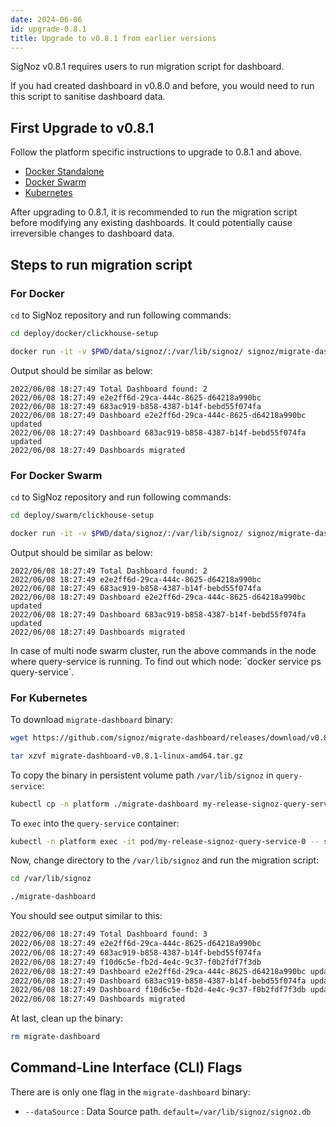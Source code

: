 ```yaml
---
date: 2024-06-06
id: upgrade-0.8.1
title: Upgrade to v0.8.1 from earlier versions
---
```



SigNoz v0.8.1 requires users to run migration script for dashboard.

If you had created dashboard in v0.8.0 and before, you would need to run this script to sanitise dashboard data.

## First Upgrade to v0.8.1

Follow the platform specific instructions to upgrade to 0.8.1 and above.

- [Docker Standalone](https://signoz.io/docs/operate/migration/upgrade-standard/#docker-standalone)
- [Docker Swarm](https://signoz.io/docs/operate/migration/upgrade-standard/#docker-swarm-cluster)
- [Kubernetes](https://signoz.io/docs/operate/migration/upgrade-standard/#kubernetes-deployment)

<Admonition type="warning" >
After upgrading to 0.8.1, it is recommended to run the migration script before modifying any existing dashboards.
It could potentially cause irreversible changes to dashboard data.
</Admonition>

## Steps to run migration script

### For Docker

`cd` to SigNoz repository and run following commands:

```bash
cd deploy/docker/clickhouse-setup

docker run -it -v $PWD/data/signoz/:/var/lib/signoz/ signoz/migrate-dashboard:0.8.1
```

Output should be similar as below:

```
2022/06/08 18:27:49 Total Dashboard found: 2
2022/06/08 18:27:49 e2e2ff6d-29ca-444c-8625-d64218a990bc
2022/06/08 18:27:49 683ac919-b858-4387-b14f-bebd55f074fa
2022/06/08 18:27:49 Dashboard e2e2ff6d-29ca-444c-8625-d64218a990bc updated
2022/06/08 18:27:49 Dashboard 683ac919-b858-4387-b14f-bebd55f074fa updated
2022/06/08 18:27:49 Dashboards migrated
```

### For Docker Swarm

`cd` to SigNoz repository and run following commands:

```bash
cd deploy/swarm/clickhouse-setup

docker run -it -v $PWD/data/signoz/:/var/lib/signoz/ signoz/migrate-dashboard:0.8.1
```

Output should be similar as below:

```
2022/06/08 18:27:49 Total Dashboard found: 2
2022/06/08 18:27:49 e2e2ff6d-29ca-444c-8625-d64218a990bc
2022/06/08 18:27:49 683ac919-b858-4387-b14f-bebd55f074fa
2022/06/08 18:27:49 Dashboard e2e2ff6d-29ca-444c-8625-d64218a990bc updated
2022/06/08 18:27:49 Dashboard 683ac919-b858-4387-b14f-bebd55f074fa updated
2022/06/08 18:27:49 Dashboards migrated
```

<Admonition type="info">
In case of multi node swarm cluster, run the above commands in the node where
query-service is running. To find out which node: `docker service ps query-service`.
</Admonition>

### For Kubernetes

To download `migrate-dashboard` binary:

```bash
wget https://github.com/signoz/migrate-dashboard/releases/download/v0.8.1/migrate-dashboard-v0.8.1-linux-amd64.tar.gz

tar xzvf migrate-dashboard-v0.8.1-linux-amd64.tar.gz
```

To copy the binary in persistent volume path `/var/lib/signoz` in `query-service`:

```bash
kubectl cp -n platform ./migrate-dashboard my-release-signoz-query-service-0:/var/lib/signoz/migrate-dashboard
```

To `exec` into the `query-service` container:

```bash
kubectl -n platform exec -it pod/my-release-signoz-query-service-0 -- sh
```

Now, change directory to the `/var/lib/signoz` and run the migration script:

```bash
cd /var/lib/signoz

./migrate-dashboard
```

You should see output similar to this:

```bash
2022/06/08 18:27:49 Total Dashboard found: 3
2022/06/08 18:27:49 e2e2ff6d-29ca-444c-8625-d64218a990bc
2022/06/08 18:27:49 683ac919-b858-4387-b14f-bebd55f074fa
2022/06/08 18:27:49 f10d6c5e-fb2d-4e4c-9c37-f0b2fdf7f3db
2022/06/08 18:27:49 Dashboard e2e2ff6d-29ca-444c-8625-d64218a990bc updated
2022/06/08 18:27:49 Dashboard 683ac919-b858-4387-b14f-bebd55f074fa updated
2022/06/08 18:27:49 Dashboard f10d6c5e-fb2d-4e4c-9c37-f0b2fdf7f3db updated
2022/06/08 18:27:49 Dashboards migrated
```

At last, clean up the binary:

```bash
rm migrate-dashboard
```

## Command-Line Interface (CLI) Flags

There are is only one flag in the `migrate-dashboard` binary:

- `--dataSource` : Data Source path. `default=/var/lib/signoz/signoz.db`
